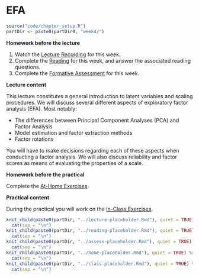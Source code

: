 # EFA

```r
source("code/chapter_setup.R")
partDir <- paste0(partDir0, "week4/")
```

**Homework before the lecture**

1. Watch the [Lecture Recording](lecture-3.html) for this week.
1. Complete the [Reading](reading-3.html) for this week, and answer the 
associated reading questions.
1. Complete the [Formative Assessment](formative-assessment-3.html) for this week.

**Lecture content**

This lecture constitutes a general introduction to latent variables and scaling 
procedures. We will discuss several different aspects of exploratory factor 
analysis (EFA). Most notably:

- The differences between Principal Component Analyses (PCA) and Factor Analysis
- Model estimation and factor extraction methods
- Factor rotations

You will have to make decisions regarding each of these aspects when conducting
a factor analysis. We will also discuss reliability and factor scores as means 
of evaluating the properties of a scale.

**Homework before the practical**

Complete the [At-Home Exercises](at-home-exercises-3.html). 

**Practical content**

During the practical you will work on the [In-Class Exercises](in-class-exercises-3.html).

<!------------------------------------------------------------------------------
```r
knit_child(paste0(partDir, "w2_lecture.Rmd"), quiet = TRUE) %>%
  cat(sep = "\n")
knit_child(paste0(partDir, "w2_reading.Rmd"), quiet = TRUE) %>%
  cat(sep = "\n")
knit_child(paste0(partDir, "w2_assess.Rmd"), quiet = TRUE) %>%
  cat(sep = "\n")
knit_child(paste0(partDir, "w2_home.Rmd"), quiet = TRUE) %>%
  cat(sep = "\n")
knit_child(paste0(partDir, "w2_class.Rmd"), quiet = TRUE) %>%
  cat(sep = "\n")
```
------------------------------------------------------------------------------->

```r
knit_child(paste0(partDir, "../lecture-placeholder.Rmd"), quiet = TRUE) %>%
  cat(sep = "\n")
knit_child(paste0(partDir, "../reading-placeholder.Rmd"), quiet = TRUE) %>%
  cat(sep = "\n")
knit_child(paste0(partDir, "../assess-placeholder.Rmd"), quiet = TRUE) %>%
  cat(sep = "\n")
knit_child(paste0(partDir, "../home-placeholder.Rmd"), quiet = TRUE) %>%
  cat(sep = "\n")
knit_child(paste0(partDir, "../class-placeholder.Rmd"), quiet = TRUE) %>%
  cat(sep = "\n")
```
